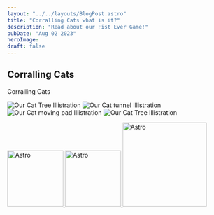 ```yaml
---
layout: "../../layouts/BlogPost.astro"
title: "Corralling Cats what is it?"
description: "Read about our Fist Ever Game!"
pubDate: "Aug 02 2023"
heroImage: 
draft: false
---
```


## Corralling Cats

Corralling Cats 


<img
        src="cat_tree.png"
        title="Our Cat Tree Illistration"
     />
<img
        src="cat_tunnel.png"
        title="Our Cat tunnel Illistration"
     />
<img
        src="directional_right.png"
        title="Our Cat moving pad Illistration"
     />
<img
        src="directional_right.png"
        title="Our Cat Tree Illistration"
     />



<div class="d-flex gap-3 flex-wrap justify-content-center mt-5 align-items-center">
    <a 
        class="image-link fit-content" 
        href="https://astro.build/" 
        title="Astro" 
        aria-label="Astro Home Page"
        target="_blank"
    >
        <img src={"https://totally-not-a-bunch-of-cats.github.io/Totally-Not-a-Bunch-of-Cats/svg/logomark-light-astro.svg"} alt="Astro" style="width: 8rem; height:auto; "/>
    </a>
    <a 
        class="image-link fit-content" 
        href="https://preactjs.com/" 
        title="Preact" 
        aria-label="Preact Home Page" 
        target="_blank"
    >
        <img src="https://totally-not-a-bunch-of-cats.github.io/Totally-Not-a-Bunch-of-Cats/svg/preact.svg" alt="Astro" style="width: 8rem; height:auto;"/>
    </a>
    <a 
        class="image-link fit-content"
        href="https://mdxjs.com/" 
        title="MDXJS" 
        aria-label="MDX Home Page"
        target="_blank"
    >
        <img src="https://totally-not-a-bunch-of-cats.github.io/Totally-Not-a-Bunch-of-Cats/svg/mdx.svg" alt="Astro" style="width: 12rem; height:auto;"/>
    </a>
</div>